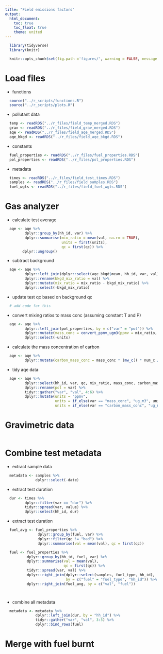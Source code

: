 ```yaml
---
title: "Field emissions factors"
output:
  html_document:
    toc: true
    toc_float: true
    theme: united
---
```


```r
  library(tidyverse)
  library(knitr)
```

```r
  knitr::opts_chunk$set(fig.path ='figures/', warning = FALSE, message = FALSE, cache = FALSE, tidy = TRUE)
```

# Load files

* functions 

```r
  source("../r_scripts/functions.R")
  source("../r_scripts/plots.R")
```

* pollutant data

```r
  temp <- readRDS("../r_files/field_temp_merged.RDS")
  grav <- readRDS("../r_files/field_grav_merged.RDS")
  aqe <- readRDS("../r_files/field_aqe_merged.RDS")
  aqe_bkgd <- readRDS("../r_files/field_aqe_bkgd.RDS")
```

* constants

```r
  fuel_properties <- readRDS("../r_files/fuel_properties.RDS")
  pol_properties <- readRDS("../r_files/pol_properties.RDS")
```

* metadata

```r
  times <- readRDS("../r_files/field_test_times.RDS")
  samples <- readRDS("../r_files/field_samples.RDS")
  fuel_wgts <- readRDS("../r_files/field_fuel_wgts.RDS")
```

# Gas analyzer

* calculate test average

```r
  aqe <- aqe %>%
         dplyr::group_by(hh_id, var) %>%
         dplyr::summarise(mix_ratio = mean(val, na.rm = TRUE),
                          units = first(units),
                          qc = first(qc)) %>%
        dplyr::ungroup()
```

* subtract background 

```r
  aqe <- aqe %>%
         dplyr::left_join(dplyr::select(aqe_bkgd$mean, hh_id, var, val), by = c("var", "hh_id")) %>%
         dplyr::rename(bkgd_mix_ratio = val) %>%
         dplyr::mutate(mix_ratio = mix_ratio - bkgd_mix_ratio) %>%
         dplyr::select(-bkgd_mix_ratio)
```

* update test qc based on background qc

```r
  # add code for this
```

* convert mixing ratios to mass conc (assuming constant T and P)

```r
  aqe <- aqe %>%
         dplyr::left_join(pol_properties, by = c("var" = "pol")) %>%
         dplyr::mutate(mass_conc = convert_ppmv_ugm3(ppmv = mix_ratio, mw = mw)) %>%
         dplyr::select(-units)
```

* calculate the mass concentration of carbon

```r
  aqe <- aqe %>%
         dplyr::mutate(carbon_mass_conc = mass_conc * (mw_c() * num_c / mw))
```

* tidy aqe data

```r
  aqe <- aqe %>%
         dplyr::select(hh_id, var, qc, mix_ratio, mass_conc, carbon_mass_conc) %>%
         dplyr::rename(pol = var) %>%
         tidyr::gather("var", "val", 4:6) %>%
         dplyr::mutate(units = "ppmv",
                       units = if_else(var == "mass_conc", "ug_m3", units),
                       units = if_else(var == "carbon_mass_conc", "ug_m3 of carbon", units))
```

# Gravimetric data

```r
  
```

# Combine test metadata

* extract sample data

```r
  metadata <- samples %>%
              dplyr::select(-date)
```

* extract test duration

```r
  dur <- times %>%
         dplyr::filter(var == "dur") %>%
         tidyr::spread(var, value) %>%
         dplyr::select(hh_id, dur) 
```

* extract test duration

```r
  fuel_avg <- fuel_properties %>%
               dplyr::group_by(fuel, var) %>%
               dplyr::filter(qc != "bad") %>%
               dplyr::summarise(val = mean(val), qc = first(qc))

  fuel <- fuel_properties %>%
          dplyr::group_by(hh_id, fuel, var) %>%
          dplyr::summarise(val = mean(val),
                           qc = first(qc)) %>%
          tidyr::spread(var, val) %>%
          dplyr::right_join(dplyr::select(samples, fuel_type, hh_id),
                            by = c("fuel" = "fuel_type", "hh_id")) %>%
          dplyr::right_join(fuel_avg, by = c("val", "fuel"))

                   
```

* combine all metadata

```r
  metadata <- metadata %>%
              dplyr::left_join(dur, by = "hh_id") %>%
              tidyr::gather("var", "val", 3:5) %>%
              dplyr::bind_rows(fuel)
```


# Merge with fuel burnt